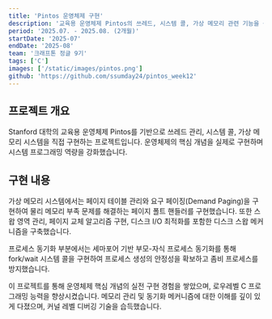 ```yaml
---
title: 'Pintos 운영체제 구현'
description: '교육용 운영체제 Pintos의 쓰레드, 시스템 콜, 가상 메모리 관련 기능을 구현'
period: '2025.07. - 2025.08. (2개월)'
startDate: '2025-07'
endDate: '2025-08'
team: '크래프톤 정글 9기'
tags: ['C']
images: ['/static/images/pintos.png']
github: 'https://github.com/ssumday24/pintos_week12'
---
```


## 프로젝트 개요

Stanford 대학의 교육용 운영체제 Pintos를 기반으로 쓰레드 관리, 시스템 콜, 가상 메모리 시스템을 직접 구현하는 프로젝트입니다. 운영체제의 핵심 개념을 실제로 구현하며 시스템 프로그래밍 역량을 강화했습니다.

## 구현 내용

가상 메모리 시스템에서는 페이지 테이블 관리와 요구 페이징(Demand Paging)을 구현하여 물리 메모리 부족 문제를 해결하는 페이지 폴트 핸들러를 구현했습니다. 또한 스왑 영역 관리, 페이지 교체 알고리즘 구현, 디스크 I/O 최적화를 포함한 디스크 스왑 메커니즘을 구축했습니다.

프로세스 동기화 부분에서는 세마포어 기반 부모-자식 프로세스 동기화를 통해 fork/wait 시스템 콜을 구현하여 프로세스 생성의 안정성을 확보하고 좀비 프로세스를 방지했습니다.

이 프로젝트를 통해 운영체제 핵심 개념의 실전 구현 경험을 쌓았으며, 로우레벨 C 프로그래밍 능력을 향상시켰습니다. 메모리 관리 및 동기화 메커니즘에 대한 이해를 깊이 있게 다졌으며, 커널 레벨 디버깅 기술을 습득했습니다.
